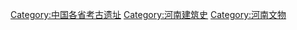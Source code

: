 [[Category:中国各省考古遗址|Category:中国各省考古遗址]]
[[Category:河南建筑史|Category:河南建筑史]]
[[Category:河南文物|Category:河南文物]]